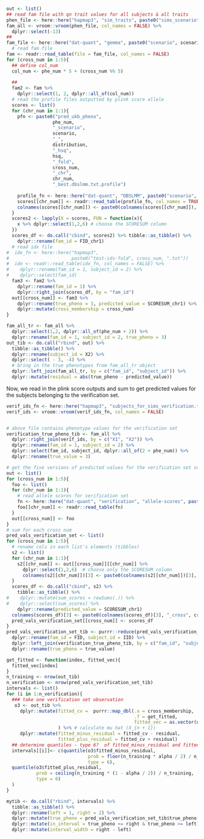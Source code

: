 

```r
out <- list()
## read fam file with qn trait values for all subjects & all traits
phen_file <- here::here("hapmap3", "sim_traits", paste0("sims_scenario", scenario, "_", distribution, "_hsq", hsq, ".txt.phen"))
fam_all <- vroom::vroom(phen_file, col_names = FALSE) %>%
  dplyr::select(-13)
##
fam_file <- here::here("dat-quant", "gemma", paste0("scenario", scenario), distribution, paste0("hsq", hsq), "chr1.fam")
  # read fam file
fam <- readr::read_table(file = fam_file, col_names = FALSE)
for (cross_num in 1:5){
  ## define col_num
  col_num <- phe_num * 5 + (cross_num %% 5)  
  
  ## 
  fam2 <- fam %>%
    dplyr::select(1, 2, dplyr::all_of(col_num)) 
  # read the profile files outputted by plink score allele
  scores <- list()
  for (chr_num in 1:1){
    pfn <- paste0("pred_ukb_pheno", 
                 phe_num, 
                 "_scenario",
                 scenario, 
                 "_",
                 distribution, 
                 "_hsq",
                 hsq, 
                 "_fold", 
                 cross_num, 
                 "_chr", 
                 chr_num, 
                 "_best.dbslmm.txt.profile")
    
    profile_fn <- here::here("dat-quant", "DBSLMM", paste0("scenario", scenario), distribution, paste0("hsq", hsq), pfn)
    scores[[chr_num]] <- readr::read_table(profile_fn, col_names = TRUE)
    colnames(scores[[chr_num]]) <- paste0(colnames(scores[[chr_num]]), "_chr", chr_num)
  }
  scores2 <- lapply(X = scores, FUN = function(x){
    x %>% dplyr::select(1,2,6) # choose the SCORESUM column
  })
  scores_df <- do.call("cbind", scores2) %>% tibble::as_tibble() %>%
    dplyr::rename(fam_id = FID_chr1)
  # read idx file
#  idx_fn <- here::here("hapmap3", 
#                       paste0("test-ids-fold", cross_num, ".txt")) 
#  idx <- readr::read_table(idx_fn, col_names = FALSE) %>%
#    dplyr::rename(fam_id = 1, subject_id = 2) %>%
#    dplyr::select(fam_id)
  fam3 <- fam2 %>%
    dplyr::rename(fam_id = 1) %>%
    dplyr::right_join(scores_df, by = "fam_id") 
  out[[cross_num]] <- fam3 %>%
    dplyr::rename(true_pheno = 3, predicted_value = SCORESUM_chr1) %>%
    dplyr::mutate(cross_membership = cross_num)
}  
```

```r
fam_all_tr <- fam_all %>%
  dplyr::select(1,2, dplyr::all_of(phe_num + 2)) %>%
  dplyr::rename(fam_id = 1, subject_id = 2, true_pheno = 3)
out_tib <- do.call("rbind", out) %>% 
  tibble::as_tibble() %>% 
  dplyr::rename(subject_id = X2) %>%
  dplyr::select( - 3, -4) %>%
  # bring in the true phenotypes from fam_all_tr object
  dplyr::left_join(fam_all_tr, by = c("fam_id", "subject_id")) %>%
  dplyr::mutate(residual = abs(true_pheno - predicted_value))
```

Now, we read in the plink score outputs and sum to get predicted values for the 
subjects belonging to the verification set.


```r
verif_ids_fn <- here::here("hapmap3", "subjects_for_sims_verification.txt")
verif_ids <- vroom::vroom(verif_ids_fn, col_names = FALSE)


# above file contains phenotype values for the verification set
verification_true_pheno_tib <- fam_all %>%
  dplyr::right_join(verif_ids, by = c("X1", "X2")) %>%
  dplyr::rename(fam_id = 1, subject_id = 2) %>%
  dplyr::select(fam_id, subject_id, dplyr::all_of(2 + phe_num)) %>%
  dplyr::rename(true_value = 3)

```

```r

# get the five versions of predicted values for the verification set subjects
out <- list()
for (cross_num in 1:5){
  foo <- list()
  for (chr_num in 1:1){
    # read allele scores for verification set
    fn <- here::here("dat-quant", "verification", "allele-scores", paste0("scenario", scenario), distribution, paste0("hsq", hsq), paste0("pred_replicate", phe_num, "_fold", cross_num, "_chr", chr_num, "_best.dbslmm.txt.profile"))
    foo[[chr_num]] <- readr::read_table(fn) 
  }
  out[[cross_num]] <- foo 
}
# sum for each cross num
pred_vals_verification_set <- list()
for (cross_num in 1:5){
  # rename cols in each list's elements (tibbles)
  s2 <- list()
  for (chr_num in 1:1){
    s2[[chr_num]] <- out[[cross_num]][[chr_num]] %>%
      dplyr::select(1,2,6)  # choose only the SCORESUM column
      colnames(s2[[chr_num]])[3] <- paste0(colnames(s2[[chr_num]])[3], "_chr", chr_num) 
  }
  scores_df <- do.call("cbind", s2) %>% 
    tibble::as_tibble() %>%
#    dplyr::mutate(sum_scores = rowSums(.)) %>%
#    dplyr::select(sum_scores) %>%
    dplyr::rename(predicted_value = SCORESUM_chr1)
  colnames(scores_df)[3] <- paste0(colnames(scores_df)[3], "_cross", cross_num)
  pred_vals_verification_set[[cross_num]] <- scores_df
}
pred_vals_verification_set_tib <- purrr::reduce(pred_vals_verification_set, dplyr::left_join, by = c("FID", "IID")) %>%
  dplyr::rename(fam_id = FID, subject_id = IID) %>%
  dplyr::left_join(verification_true_pheno_tib, by = c("fam_id", "subject_id")) %>%
  dplyr::rename(true_pheno = true_value)
```



```r
get_fitted <- function(index, fitted_vec){
  fitted_vec[index]
}
n_training <- nrow(out_tib)
n_verification <- nrow(pred_vals_verification_set_tib)
intervals <- list()
for (i in 1:n_verification){
  ### take one verification set observation
   o3 <- out_tib %>% 
     dplyr::mutate(fitted_cv =  purrr::map_dbl(.x = cross_membership, 
                                               .f = get_fitted, 
                                               fitted_vec = as.vector(unlist(pred_vals_verification_set_tib[i, 3:7])))
                   ) %>% # calculate mu hat (X_{n + 1})
     dplyr::mutate(fitted_minus_residual = fitted_cv - residual, 
                   fitted_plus_residual = fitted_cv + residual)
  ## determine quantiles - type 6?  of fitted_minus_residual and fitted_plus_residual
  intervals[[i]]<- c(quantile(o3$fitted_minus_residual, 
                              prob = floor(n_training * alpha / 2) / n_training, 
                              type = 6), 
  quantile(o3$fitted_plus_residual, 
           prob = ceiling(n_training * (1 - alpha / 2)) / n_training, 
           type = 6)
  )
}
```



```r
mytib <- do.call("rbind", intervals) %>% 
  tibble::as_tibble() %>%
  dplyr::rename(left = 1, right = 2) %>%
  dplyr::mutate(true_pheno = pred_vals_verification_set_tib$true_pheno) %>%
  dplyr::mutate(in_interval = true_pheno <= right & true_pheno >= left) %>%
  dplyr::mutate(interval_width = right - left)
 

```




